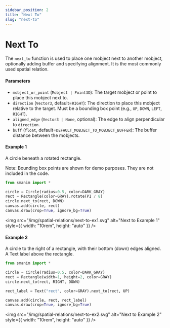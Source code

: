 ```yaml
---
sidebar_position: 2
title: "Next To"
slug: "next-to"
---
```


# Next To

The `next_to` function is used to place one mobject next to another mobject, optionally adding buffer and specifying alignment.
It is the most commonly used spatial relation.

#### Parameters

- `mobject_or_point` (`Mobject | Point3D`): The target mobject or point to place this mobject next to.
- `direction` (`Vector3`, default=`RIGHT`): The direction to place this mobject relative to the target. Must be a bounding box point (e.g., `UP`, `DOWN`, `LEFT`, `RIGHT`).
- `aligned_edge` (`Vector3 | None`, optional): The edge to align perpendicular to `direction`.
- `buff` (`float`, default=`DEFAULT_MOBJECT_TO_MOBJECT_BUFFER`): The buffer distance between the mobjects.

#### Example 1

A circle beneath a rotated rectangle.

Note: Bounding box points are shown for demo purposes. They are not included in the code.

```python
from smanim import *

circle = Circle(radius=0.5, color=DARK_GRAY)
rect = Rectangle(color=GRAY).rotate(PI / 8)
circle.next_to(rect, DOWN)
canvas.add(circle, rect)
canvas.draw(crop=True, ignore_bg=True)
```

<img
  src="/img/spatial-relations/next-to-ex1.svg"
  alt="Next to Example 1"
  style={{ width: "10rem", height: "auto" }}
/>

#### Example 2

A circle to the right of a rectangle, with their bottom (down) edges aligned. A Text label above the rectangle.

```python
from smanim import *

circle = Circle(radius=0.5, color=DARK_GRAY)
rect = Rectangle(width=1, height=2, color=GRAY)
circle.next_to(rect, RIGHT, DOWN)

rect_label = Text("rect", color=GRAY).next_to(rect, UP)

canvas.add(circle, rect, rect_label)
canvas.draw(crop=True, ignore_bg=True)
```

<img
  src="/img/spatial-relations/next-to-ex2.svg"
  alt="Next to Example 2"
  style={{ width: "10rem", height: "auto" }}
/>
